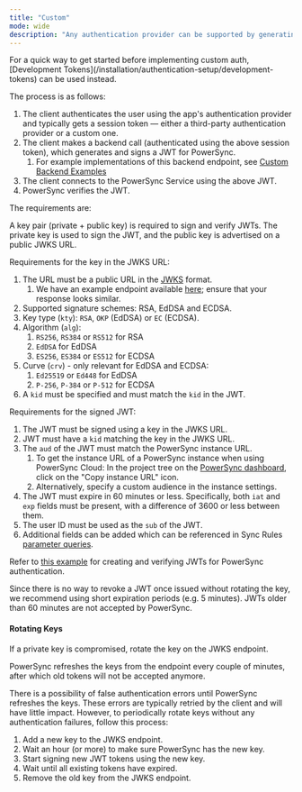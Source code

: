 ```yaml
---
title: "Custom"
mode: wide
description: "Any authentication provider can be supported by generating custom JWTs for PowerSync."
---
```


<Info>
   For a quick way to get started before implementing custom auth, [Development Tokens](/installation/authentication-setup/development-tokens) can be used instead.
</Info>

The process is as follows:

1. The client authenticates the user using the app's authentication provider and typically gets a session token — either a third-party authentication provider or a custom one.
2. The client makes a backend call (authenticated using the above session token), which generates and signs a JWT for PowerSync.
   1. For example implementations of this backend endpoint, see [Custom Backend Examples](/resources/demo-apps-example-projects#backend-examples)
3. The client connects to the PowerSync Service using the above JWT.
4. PowerSync verifies the JWT.

The requirements are:

A key pair (private + public key) is required to sign and verify JWTs. The private key is used to sign the JWT,
and the public key is advertised on a public JWKS URL.

Requirements for the key in the JWKS URL:
1. The URL must be a public URL in the [JWKS](https://auth0.com/docs/secure/tokens/json-web-tokens/json-web-key-sets) format.
   1. We have an example endpoint available [here](https://hlstmcktecziostiaplz.supabase.co/functions/v1/powersync-jwks); ensure that your response looks similar.
2. Supported signature schemes: RSA, EdDSA and ECDSA.
3. Key type (`kty`): `RSA`, `OKP` (EdDSA) or `EC` (ECDSA).
4. Algorithm (`alg`): 
   1. `RS256`, `RS384` or `RS512` for RSA 
   2. `EdDSA` for EdDSA
   3. `ES256`, `ES384` or `ES512` for ECDSA
5. Curve (`crv`) - only relevant for EdDSA and ECDSA: 
   1. `Ed25519` or `Ed448` for EdDSA
   2. `P-256`, `P-384` or `P-512` for ECDSA
6. A `kid` must be specified and must match the `kid` in the JWT.

Requirements for the signed JWT:
1. The JWT must be signed using a key in the JWKS URL.
2. JWT must have a `kid` matching the key in the JWKS URL.
3. The `aud` of the JWT must match the PowerSync instance URL.
   1. To get the instance URL of a PowerSync instance when using PowerSync Cloud: In the project tree on the [PowerSync dashboard](https://powersync.journeyapps.com/), click on the "Copy instance URL" icon.
   2. Alternatively, specify a custom audience in the instance settings.
4. The JWT must expire in 60 minutes or less. Specifically, both `iat` and `exp` fields must be present, with a difference of 3600 or less between them.
5. The user ID must be used as the `sub` of the JWT.
6. Additional fields can be added which can be referenced in Sync Rules [parameter queries](/usage/sync-rules/parameter-queries).

Refer to [this example](https://github.com/powersync-ja/powersync-jwks-example) for creating and verifying JWTs for PowerSync authentication.

Since there is no way to revoke a JWT once issued without rotating the key, we recommend using short expiration periods (e.g. 5 minutes). JWTs older than 60 minutes are not accepted by PowerSync.

#### Rotating Keys

If a private key is compromised, rotate the key on the JWKS endpoint.

PowerSync refreshes the keys from the endpoint every couple of minutes, after which old tokens will not be accepted anymore.

There is a possibility of false authentication errors until PowerSync refreshes the keys. These errors are typically retried by the client and will have little impact. However, to periodically rotate keys without any authentication failures, follow this process:

1. Add a new key to the JWKS endpoint.
2. Wait an hour (or more) to make sure PowerSync has the new key.
3. Start signing new JWT tokens using the new key.
4. Wait until all existing tokens have expired.
5. Remove the old key from the JWKS endpoint.
